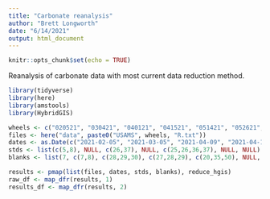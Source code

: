 ```yaml
---
title: "Carbonate reanalysis"
author: "Brett Longworth"
date: "6/14/2021"
output: html_document
---
```


```r
knitr::opts_chunk$set(echo = TRUE)
```

Reanalysis of carbonate data with most current data reduction method.

```r
library(tidyverse)
library(here)
library(amstools)
library(HybridGIS)
```


```r
wheels <- c("020521", "030421", "040121", "041521", "051421", "052621", "061121")
files <- here("data", paste0("USAMS", wheels, "R.txt"))
dates <- as.Date(c("2021-02-05", "2021-03-05", "2021-04-09", "2021-04-16", "2021-05-14", "2021-05-28", "2021-06-11"))
stds <- list(c(5,8), NULL, c(26,37), NULL, c(25,26,36,37), NULL, NULL)
blanks <- list(7, c(7,8), c(28,29,30), c(27,28,29), c(20,35,50), NULL, NULL)

results <- pmap(list(files, dates, stds, blanks), reduce_hgis)
raw_df <- map_dfr(results, 1)
results_df <- map_dfr(results, 2)
```

```r
```

